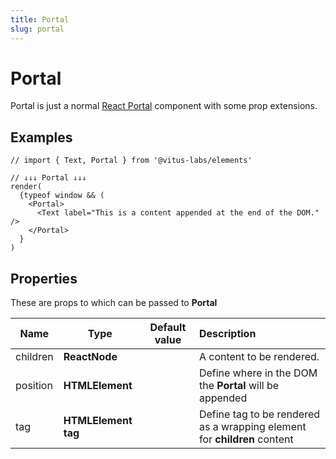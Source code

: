 ```yaml
---
title: Portal
slug: portal
---
```


# Portal

Portal is just a normal [React Portal](https://reactjs.org/docs/portals.html)
component with some prop extensions.

## Examples

```tsx
// import { Text, Portal } from '@vitus-labs/elements'

// ↓↓↓ Portal ↓↓↓
render(
  {typeof window && (
    <Portal>
      <Text label="This is a content appended at the end of the DOM." />
    </Portal>
  }
)
```

## Properties

These are props to which can be passed to **Portal**

| Name     | Type                | Default value | Description                                                              |
| -------- | ------------------- | :-----------: | :----------------------------------------------------------------------- |
| children | **ReactNode**       |               | A content to be rendered.                                                |
| position | **HTMLElement**     |               | Define where in the DOM the **Portal** will be appended                  |
| tag      | **HTMLElement tag** |               | Define tag to be rendered as a wrapping element for **children** content |
